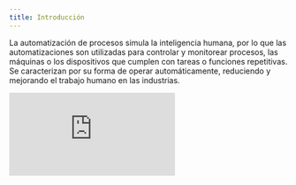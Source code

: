 ```yaml
---
title: Introducción
---
```


La automatización de procesos simula la inteligencia humana, por lo que las automatizaciones son utilizadas para controlar y monitorear procesos, las máquinas o los dispositivos que cumplen con tareas o funciones repetitivas. Se caracterizan por su forma de operar automáticamente, reduciendo y mejorando el trabajo humano en las industrias.

<div style={{ position: "relative", paddingBottom: "56.25%", height: 0, overflow: "hidden", maxWidth: "100%", background: "#000" }}>
  <iframe
    src="https://www.youtube.com/embed/lciNSmdzKdA?si=chaxPqqdhnkQEET6" 
    title="YouTube video player"
    frameBorder="0"
    allow="accelerometer; autoplay; clipboard-write; encrypted-media; gyroscope; picture-in-picture; web-share"
    referrerPolicy="strict-origin-when-cross-origin"
    allowFullScreen
    style={{ position: "absolute", top: 0, left: 0, width: "100%", height: "100%" }}
  ></iframe>
</div>